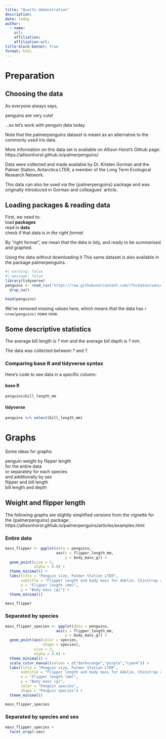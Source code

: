 ```yaml
---
title: "Quarto demonstration"
description: 
date: today 
author:
  - name: 
    url: 
    affiliation: 
    affiliation-url: 
title-block-banner: true
format: html 
---
```



# Preparation

## Choosing the data

As everyone always says,

penguins are very cute!

...so let's work with penguin data today.  

Note that the palmerpenguins dataset is meant as an alternative to the commonly used iris data.

More information on this data set is available on Allison Horst's Github page: https://allisonhorst.github.io/palmerpenguins/


Data were collected and made available by Dr. Kristen Gorman and the Palmer Station, Antarctica LTER, a member of the Long Term Ecological Research Network.


This data can also be used via the {palmerpenguins} package and was originally introduced in Gorman and colleagues' article. 


## Loading packages & reading data

First, we need to:  
load **packages**  
read in **data**  
check if that data is *in the right format*  

By "right format", we mean that the data is tidy, and ready to be summarised and graphed.

Using the data without downloading it
This same dataset is also available in the package palmerpenguins.

```r
#| warning: false
#| message: false
library(tidyverse)
penguins <- read_csv('https://raw.githubusercontent.com/rfordatascience/tidytuesday/master/data/2020/2020-07-28/penguins.csv') %>% 
  drop_na()
```

```r
head(penguins)
```

We've removed missing values here, which means that the data has `r nrow(penguins)` rows now.


## Some descriptive statistics

The average bill length is ? mm and the average bill depth is ? mm.

The data was collected between ? and ?.


### Comparing base R and tidyverse syntax

Here's code to see data in a specific column:

#### base R
```r
penguins$bill_length_mm
```

#### tidyverse
```r
penguins %>% select(bill_length_mm)
```


# Graphs

Some ideas for graphs:

penguin weight by flipper length  
for the entire data  
or separately for each species  
and additionally by sex  
flipper and bill length  
bill length and depth  


## Weight and flipper length

The following graphs are slightly simplified versions from the vignette for the {palmerpenguins} package: https://allisonhorst.github.io/palmerpenguins/articles/examples.html


### Entire data
```r
mass_flipper <- ggplot(data = penguins,
                       aes(x = flipper_length_mm,
                           y = body_mass_g)) +
  geom_point(size = 3,
             alpha = 0.8) +
  theme_minimal() +
  labs(title = "Penguin size, Palmer Station LTER",
       subtitle = "Flipper length and body mass for Adelie, Chinstrap and Gentoo Penguins",
       x = "Flipper length (mm)",
       y = "Body mass (g)") +
  theme_minimal()

mass_flipper
```


### Separated by species
```r
mass_flipper_species <- ggplot(data = penguins,
                       aes(x = flipper_length_mm,
                           y = body_mass_g)) +
  geom_point(aes(color = species,
                 shape = species),
             size = 3,
             alpha = 0.8) +
  theme_minimal() +
  scale_color_manual(values = c("darkorange","purple","cyan4")) +
  labs(title = "Penguin size, Palmer Station LTER",
       subtitle = "Flipper length and body mass for Adelie, Chinstrap and Gentoo Penguins",
       x = "Flipper length (mm)",
       y = "Body mass (g)",
       color = "Penguin species",
       shape = "Penguin species") +
  theme_minimal()

mass_flipper_species
```

### Separated by species and sex
```r
mass_flipper_species +
  facet_wrap(~sex)
```

